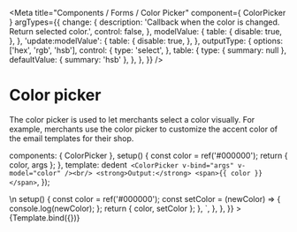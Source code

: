 
<Meta
  title="Components / Forms / Color Picker"
  component={ ColorPicker }
  argTypes={{
    change: {
      description: 'Callback when the color is changed. Return selected color.',
      control: false,
    },
    modelValue: {
      table: {
        disable: true,
      },
    },
    'update:modelValue': {
      table: {
        disable: true,
      },
    },
    outputType: {
      options: ['hex', 'rgb', 'hsb'],
      control: {
        type: 'select',
      },
      table: {
        type: { summary: null },
        defaultValue: { summary: 'hsb' },
      },
    },
  }}
/>

# Color picker

The color picker is used to let merchants select a color visually.
For example, merchants use the color picker to customize the accent color of the email templates for their shop.

  components: { ColorPicker },
  setup() {
    const color = ref('#000000');
    return { color, args };
  },
  template: dedent`
  <ColorPicker v-bind="args" v-model="color" /><br/>
  <strong>Output:</strong> <span>{{ color }}</span>`,
});

<Canvas>
  <Story
    name="Color Picker"
    height="210px"
    parameters={{
      docs: {
        source: {
          code: dedent`
            <ColorPicker v-bind="args" @change="setColor" v-model="color" />\n
            setup() {
              const color = ref('#000000');
              const setColor = (newColor) => {
                console.log(newColor);
              };
              return { color, setColor };
            },
          `,
        },
      },
    }}
  >
    {Template.bind({})}
  </Story>
</Canvas>

<ArgsTable story="Color Picker"/>
